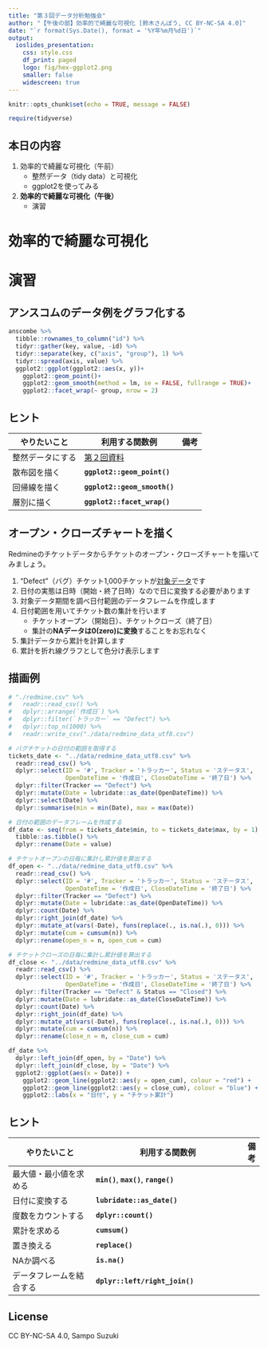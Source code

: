 ```yaml
---
title: "第３回データ分析勉強会"
author: "【午後の部】効率的で綺麗な可視化 [鈴木さんぽう, CC BY-NC-SA 4.0]"
date: "`r format(Sys.Date(), format = '%Y年%m月%d日')`"
output:
  ioslides_presentation:
    css: style.css
    df_print: paged
    logo: fig/hex-ggplot2.png
    smaller: false
    widescreen: true
---
```


```r
knitr::opts_chunk$set(echo = TRUE, message = FALSE)

require(tidyverse)
```


## 本日の内容
1. 効率的で綺麗な可視化（午前）
    * 整然データ（tidy data）と可視化
    * ggplot2を使ってみる
1. **効率的で綺麗な可視化（午後）**
    * 演習

# 効率的で綺麗な可視化

# 演習

## アンスコムのデータ例をグラフ化する
```r
anscombe %>%
  tibble::rownames_to_column("id") %>%
  tidyr::gather(key, value, -id) %>%
  tidyr::separate(key, c("axis", "group"), 1) %>%
  tidyr::spread(axis, value) %>% 
  ggplot2::ggplot(ggplot2::aes(x, y))+
    ggplot2::geom_point()+
    ggplot2::geom_smooth(method = lm, se = FALSE, fullrange = TRUE)+
    ggplot2::facet_wrap(~ group, nrow = 2)
```


## ヒント
やりたいこと           | 利用する関数例                      | 備考
-----------------------|-------------------------------------|---
整然データにする       | [第２回資料](./02_guidance_am.html) | 
散布図を描く           | **`ggplot2::geom_point()`**         | 
回帰線を描く           | **`ggplot2::geom_smooth()`**        |
層別に描く             | **`ggplot2::facet_wrap()`**         | 


## オープン・クローズチャートを描く
Redmineのチケットデータからチケットのオープン・クローズチャートを描いてみましょう。  

1. "Defect"（バグ）チケット1,000チケットが[対象データ](../data/redmine_data_utf8.csv)です
1. 日付の実態は日時（開始・終了日時）なので日に変換する必要があります
1. 対象データ期間を調べ日付範囲のデータフレームを作成します
1. 日付範囲を用いてチケット数の集計を行います
    * チケットオープン（開始日）、チケットクローズ（終了日）
    * 集計の**NAデータは0(zero)に変換**することをお忘れなく
1. 集計データから累計を計算します
1. 累計を折れ線グラフとして色分け表示します


## 描画例
```r
# "./redmine.csv" %>% 
#   readr::read_csv() %>% 
#   dplyr::arrange(`作成日`) %>% 
#   dplyr::filter(`トラッカー` == "Defect") %>% 
#   dplyr::top_n(1000) %>% 
#   readr::write_csv("./data/redmine_data_utf8.csv")

# バグチケットの日付の範囲を取得する
tickets_date <- "../data/redmine_data_utf8.csv" %>% 
  readr::read_csv() %>% 
  dplyr::select(ID = '#', Tracker = 'トラッカー', Status = 'ステータス',
                OpenDateTime = '作成日', CloseDateTime = '終了日') %>% 
  dplyr::filter(Tracker == "Defect") %>% 
  dplyr::mutate(Date = lubridate::as_date(OpenDateTime)) %>% 
  dplyr::select(Date) %>% 
  dplyr::summarise(min = min(Date), max = max(Date))

# 日付の範囲のデータフレームを作成する
df_date <- seq(from = tickets_date$min, to = tickets_date$max, by = 1) %>% 
  tibble::as.tibble() %>% 
  dplyr::rename(Date = value)

# チケットオープンの日毎に集計し累計値を算出する
df_open <- "../data/redmine_data_utf8.csv" %>% 
  readr::read_csv() %>% 
  dplyr::select(ID = '#', Tracker = 'トラッカー', Status = 'ステータス',
                OpenDateTime = '作成日', CloseDateTime = '終了日') %>% 
  dplyr::filter(Tracker == "Defect") %>% 
  dplyr::mutate(Date = lubridate::as_date(OpenDateTime)) %>% 
  dplyr::count(Date) %>% 
  dplyr::right_join(df_date) %>% 
  dplyr::mutate_at(vars(-Date), funs(replace(., is.na(.), 0))) %>% 
  dplyr::mutate(cum = cumsum(n)) %>% 
  dplyr::rename(open_n = n, open_cum = cum)

# チケットクローズの日毎に集計し累計値を算出する
df_close <- "../data/redmine_data_utf8.csv" %>% 
  readr::read_csv() %>% 
  dplyr::select(ID = '#', Tracker = 'トラッカー', Status = 'ステータス',
                OpenDateTime = '作成日', CloseDateTime = '終了日') %>% 
  dplyr::filter(Tracker == "Defect" & Status == "Closed") %>%
  dplyr::mutate(Date = lubridate::as_date(CloseDateTime)) %>% 
  dplyr::count(Date) %>% 
  dplyr::right_join(df_date) %>% 
  dplyr::mutate_at(vars(-Date), funs(replace(., is.na(.), 0))) %>% 
  dplyr::mutate(cum = cumsum(n)) %>% 
  dplyr::rename(close_n = n, close_cum = cum)

df_date %>% 
  dplyr::left_join(df_open, by = "Date") %>% 
  dplyr::left_join(df_close, by = "Date") %>% 
  ggplot2::ggplot(aes(x = Date)) +
    ggplot2::geom_line(ggplot2::aes(y = open_cum), colour = "red") + 
    ggplot2::geom_line(ggplot2::aes(y = close_cum), colour = "blue") +
    ggplot2::labs(x = "日付", y = "チケット累計")
```


## ヒント
やりたいこと           | 利用する関数例                          | 備考
-----------------------|-----------------------------------------|---
最大値・最小値を求める | **`min()`**, **`max()`**, **`range()`** | 
日付に変換する         | **`lubridate::as_date()`**              | 
度数をカウントする     | **`dplyr::count()`**                    |
累計を求める           | **`cumsum()`**                          | 
置き換える             | **`replace()`**                         | 
NAか調べる             | **`is.na()`**                           |
データフレームを結合する | **`dplyr::left/right_join()`**        |


## License
CC BY-NC-SA 4.0, Sampo Suzuki
